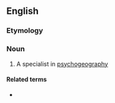 ==English==

===Etymology===
{{prefix|en|psycho|geographer}}

===Noun===
{{en-noun}}

# A specialist in [[psychogeography]]

====Related terms====
* {{l|en|psychogeographic}}
